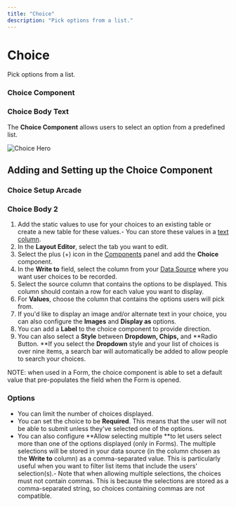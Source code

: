 ```yaml
---
title: "Choice"
description: "Pick options from a list."
---
```


# Choice

Pick options from a list.

### Choice Component

### Choice Body Text

The **Choice Component** allows users to select an option from a predefined list.



![Choice Hero](https://images.ctfassets.net/yreygbm72t08/4ZLpOzoi0lYvFRQcQ2aJMr/d00bb713b566f5c6a05ec4a3c856d53c/image.png)



## Adding and Setting up the Choice Component



### Choice Setup Arcade

### Choice Body 2

1. Add the static values to use for your choices to an existing table or create a new table for these values.- You can store these values in a [text column](/basic-columns).
2. In the **Layout Editor**, select the tab you want to edit. 
3. Select the plus (+) icon in the [Components](/components) panel and add the **Choice** component. 
4. In the **Write to** field, select the column from your [Data Source](/data-sources) where you want user choices to be recorded.
5. Select the source column that contains the options to be displayed. This column should contain a row for each value you want to display.
6. For **Values**, choose the column that contains the options users will pick from. 
7. If you'd like to display an image and/or alternate text in your choice, you can also configure the **Images** and **Display as** options.
8. You can add a **Label** to the choice component to provide direction.
9. You can also select a **Style** between **Dropdown, Chips,** and **Radio Button. **If you select the **Dropdown** style and your list of choices is over nine items, a search bar will automatically be added to allow people to search your choices.

NOTE: when used in a Form, the choice component is able to set a default value that pre-populates the field when the Form is opened.

### Options

- You can limit the number of choices displayed.
- You can set the choice to be **Required**. This means that the user will not be able to submit unless they've selected one of the options.
- You can also configure **Allow selecting multiple **to let users select more than one of the options displayed (only in Forms). The multiple selections will be stored in your data source (in the column chosen as the **Write to** column) as a comma-separated value. This is particularly useful when you want to filter list items that include the users' selection(s).- Note that when allowing multiple selections, the choices must not contain commas. This is because the selections are stored as a comma-separated string, so choices containing commas are not compatible. 



